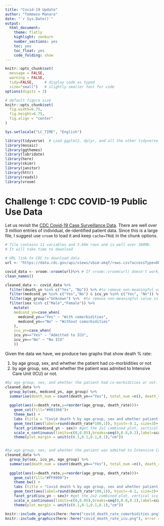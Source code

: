 ```yaml
---
title: "Covid-19 Update"
author: "Tommaso Manara"
date: "`r Sys.Date()`"
output:
  html_document:
    theme: flatly
    highlight: zenburn
    number_sections: yes
    toc: yes
    toc_float: yes
    code_folding: show 
---
```



```r
knitr::opts_chunk$set(
  message = FALSE, 
  warning = FALSE, 
  tidy=FALSE,     # display code as typed
  size="small")   # slightly smaller font for code
options(digits = 3)

# default figure size
knitr::opts_chunk$set(
  fig.width=6.75, 
  fig.height=6.75,
  fig.align = "center"
)

Sys.setlocale("LC_TIME", "English")
```


```r
library(tidyverse)  # Load ggplot2, dplyr, and all the other tidyverse packages
library(mosaic)
library(ggthemes)
library(lubridate)
library(here)
library(skimr)
library(janitor)
library(httr)
library(readxl)
library(vroom)
```


# Challenge 1: CDC COVID-19 Public Use Data

Let us revisit the [CDC Covid-19 Case Surveillance Data](https://data.cdc.gov/Case-Surveillance/COVID-19-Case-Surveillance-Public-Use-Data/vbim-akqf). There are well over 3 million entries of individual, de-identified patient data. Since this is a large file, I suggest use `vroom` to load it and keep `cache=TRUE` in the chunk options.


```r
# file contains 11 variables and 3.66m rows and is well over 380Mb. 
# It will take time to download

# URL link to CDC to download data
url <- "https://data.cdc.gov/api/views/vbim-akqf/rows.csv?accessType=DOWNLOAD"

covid_data <- vroom::vroom(url)%>% # If vroom::vroom(url) doesn't work, use read_csv(url)
clean_names()

cleaned_data <- covid_data %>% 
  filter(death_yn %in% c("Yes", "No")) %>% #to remove non-meaningful value in death_yn.
  filter(medcond_yn %in% c("Yes","No") & icu_yn %in% c("Yes", "No")) %>% #to remove non-meaningful value in medcond_yn and icu_yn.
  filter(age_group!="Unknown") %>%  #to remove non-meaningful value in age_group.
  filter(sex %in% c("Male","Female")) %>% 
    mutate(
    medcond_yn=case_when(
      medcond_yn=="Yes" ~ "With comorbidities",
      medcond_yn=="No" ~ "Without comorbidities"
    ),
    icu_yn=case_when(
    icu_yn=="Yes" ~ "Admitted to ICU",
    icu_yn=="No" ~ "No ICU"
    ))


```

Given the data we have, we produce two graphs that show death % rate:

1. by age group, sex, and whether the patient had co-morbidities or not
2. by age group, sex, and whether the patient was admited to Intensive Care Unit (ICU) or not.

```r
#by age group, sex, and whether the patient had co-morbidities or not.
cleaned_data %>% 
  group_by(sex, medcond_yn, age_group) %>% 
  summarise(death_num = count(death_yn=="Yes"), total_num =n(), death_rate = death_num/n()) %>% 
  
  ggplot(aes(x=death_rate,y=reorder(age_group, death_rate)))+
    geom_col(fill="#003366")+
    theme_bw() +
    labs (title = "Covid death % by age group, sex and whether patient was admitted to ICU", x="", y="") +
    geom_text(aes(label=round(death_rate*100,1)), hjust=-0.1, size=3)+ #ajust size, position, and decimal for barlabels.
    facet_grid(medcond_yn ~ sex)+ #get the 2x2 combined plot, vertical medcond_yn and horizontal sex.
    scale_x_continuous(limits=c(0,0.85),breaks=seq(0,0.8,0.2),label=scales::percent)+ #make all labels in the plot and  axis label percent.
    theme(plot.margin = unit(c(0.1,0.1,0.1,0.1),"cm"))


#by age group, sex, and whether the patient was admited to Intensive Care Unit (ICU) or not.
cleaned_data %>% 
  group_by(sex, icu_yn, age_group) %>% 
  summarise(death_num = count(death_yn=="Yes"), total_num =n(), death_rate = death_num/n()) %>% 
  
  ggplot(aes(x=death_rate,y=reorder(age_group, death_rate)))+
    geom_col(fill="#FF9999")+
    theme_bw() +
    labs (title = "Covid death % by age group, sex and whether patient was admitted to ICU", x="", y="") +
    geom_text(aes(label=round(death_rate*100,1)), hjust=-0.1, size=3)+
    facet_grid(icu_yn ~ sex)+ #get the 2x2 combined plot, vertical icu_yn and horizontal sex.
    scale_x_continuous(limits=c(0,0.85),breaks=seq(0,0.8,0.2),label=scales::percent)+
    theme(plot.margin = unit(c(0.1,0.1,0.1,0.1),"cm"))
```

```r
knitr::include_graphics(here::here("covid_death_rate_comorbidities.png"), error = FALSE)
knitr::include_graphics(here::here("covid_death_rate_icu.png"), error = FALSE)
```
